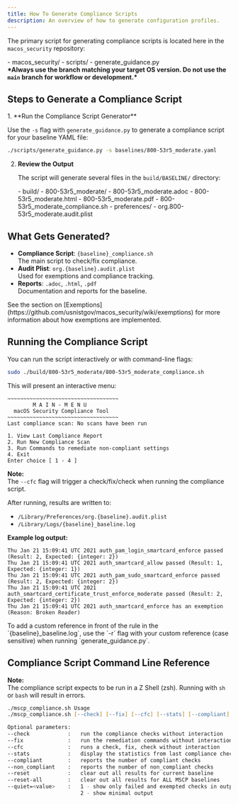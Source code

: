 ```yaml
---
title: How To Generate Compliance Scripts
description: An overview of how to generate configuration profiles.
---
```



The primary script for generating compliance scripts is located here in the `macos_security` repository:

<FileTree>
- macos_security/
    - scripts/
        - generate_guidance.py
</FileTree>
    <Aside type="caution">
      <strong>*Always use the branch matching your target OS version. Do not use the <code>main</code> branch for workflow or development.*</strong>
    </Aside>

## Steps to Generate a Compliance Script

<Steps>
1. **Run the Compliance Script Generator**

   Use the `-s` flag with `generate_guidance.py` to generate a compliance script for your baseline YAML file:

   ```sh
   ./scripts/generate_guidance.py -s baselines/800-53r5_moderate.yaml
   ```

2. **Review the Output**

   The script will generate several files in the `build/BASELINE/` directory:

   <FileTree>
   - build/
       - 800-53r5_moderate/
           - 800-53r5_moderate.adoc
           - 800-53r5_moderate.html
           - 800-53r5_moderate.pdf
           - 800-53r5_moderate_compliance.sh
           - preferences/
               - org.800-53r5_moderate.audit.plist
   </FileTree>
</Steps>

## What Gets Generated?

- **Compliance Script**: `{baseline}_compliance.sh`  
  The main script to check/fix compliance.
- **Audit Plist**: `org.{baseline}.audit.plist`  
  Used for exemptions and compliance tracking.
- **Reports**: `.adoc`, `.html`, `.pdf`  
  Documentation and reports for the baseline.

<Aside>
See the section on [Exemptions](https://github.com/usnistgov/macos_security/wiki/exemptions) for more information about how exemptions are implemented.
</Aside>

## Running the Compliance Script

You can run the script interactively or with command-line flags:

```zsh
sudo ./build/800-53r5_moderate/800-53r5_moderate_compliance.sh
```

This will present an interactive menu:

```
~~~~~~~~~~~~~~~~~~~~~~~~~~~~~~~~~~~
        M A I N - M E N U
  macOS Security Compliance Tool
~~~~~~~~~~~~~~~~~~~~~~~~~~~~~~~~~~~
Last compliance scan: No scans have been run

1. View Last Compliance Report
2. Run New Compliance Scan
3. Run Commands to remediate non-compliant settings
4. Exit
Enter choice [ 1 - 4 ]
```

**Note:**  
The `--cfc` flag will trigger a check/fix/check when running the compliance script.

After running, results are written to:

- `/Library/Preferences/org.{baseline}.audit.plist`
- `/Library/Logs/{baseline}_baseline.log`

**Example log output:**

```
Thu Jan 21 15:09:41 UTC 2021 auth_pam_login_smartcard_enforce passed (Result: 2, Expected: {integer: 2})
Thu Jan 21 15:09:41 UTC 2021 auth_smartcard_allow passed (Result: 1, Expected: {integer: 1})
Thu Jan 21 15:09:41 UTC 2021 auth_pam_sudo_smartcard_enforce passed (Result: 2, Expected: {integer: 2})
Thu Jan 21 15:09:41 UTC 2021 auth_smartcard_certificate_trust_enforce_moderate passed (Result: 2, Expected: {integer: 2})
Thu Jan 21 15:09:41 UTC 2021 auth_smartcard_enforce has an exemption (Reason: Broken Reader)
```

<Aside>
To add a custom reference in front of the rule in the `{baseline}_baseline.log`, use the `-r` flag with your custom reference (case sensitive) when running `generate_guidance.py`.
</Aside>

## Compliance Script Command Line Reference

**Note:**  
The compliance script expects to be run in a Z Shell (zsh). Running with `sh` or `bash` will result in errors.

```zsh
./mscp_compliance.sh Usage
./mscp_compliance.sh [--check] [--fix] [--cfc] [--stats] [--compliant] [--non_compliant] [--reset] [--reset-all] [--quiet=<value>]

Optional parameters:
--check            :   run the compliance checks without interaction
--fix              :   run the remediation commands without interaction
--cfc              :   runs a check, fix, check without interaction
--stats            :   display the statistics from last compliance check
--compliant        :   reports the number of compliant checks
--non_compliant    :   reports the number of non_compliant checks
--reset            :   clear out all results for current baseline
--reset-all        :   clear out all results for ALL MSCP baselines
--quiet=<value>    :   1 - show only failed and exempted checks in output
                       2 - show minimal output
```
